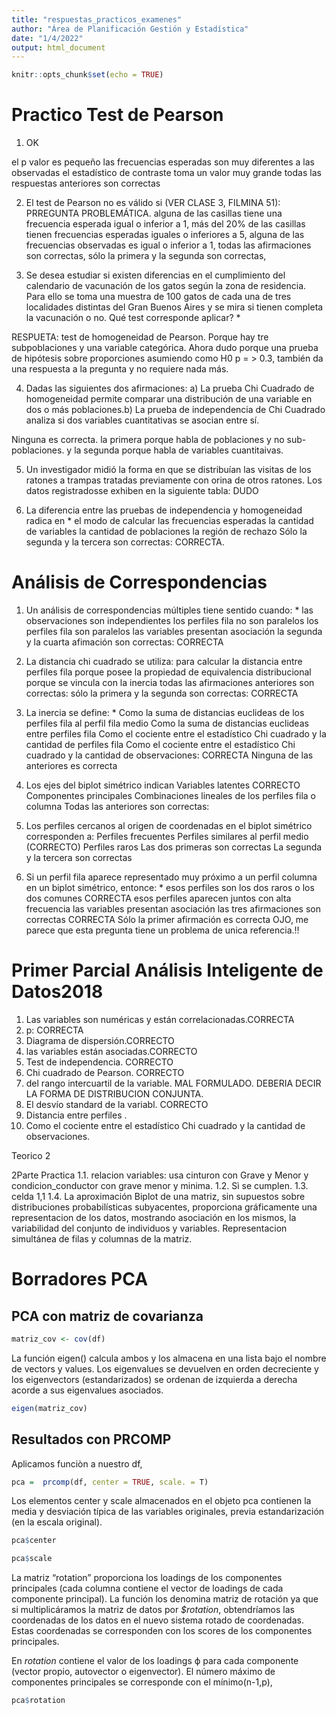 ```yaml
---
title: "respuestas_practicos_examenes"
author: "Área de Planificación Gestión y Estadística"
date: "1/4/2022"
output: html_document
---
```


```r
knitr::opts_chunk$set(echo = TRUE)
```

# Practico Test de Pearson

1) OK

el p valor es pequeño
las frecuencias esperadas son muy diferentes a las observadas
el estadístico de contraste toma un valor muy grande
todas las respuestas anteriores son correctas

2) El test de Pearson no es válido si (VER CLASE 3, FILMINA 51): PRREGUNTA PROBLEMÁTICA. 
alguna de las casillas tiene una frecuencia esperada igual o inferior a 1, 
más del 20% de las casillas tienen frecuencias esperadas iguales o inferiores a 5, 
alguna de las frecuencias observadas es igual o inferior a 1, 
todas las afirmaciones son correctas, 
sólo la primera y la segunda son correctas,    

3) Se desea estudiar si existen diferencias en el cumplimiento del calendario de vacunación de los gatos según la zona de residencia. Para ello se toma una muestra de 100 gatos de cada una de tres localidades distintas del Gran Buenos Aires y se mira si tienen completa la vacunación o no. Qué test corresponde aplicar? *

RESPUETA: test de homogeneidad de Pearson. Porque hay tre subpoblaciones y una variable categórica.  Ahora dudo porque una prueba de hipótesis sobre proporciones asumiendo como H0 p = > 0.3, también da una respuesta a la pregunta y no requiere nada más. 


4) Dadas las siguientes dos afirmaciones: a) La prueba Chi Cuadrado de homogeneidad permite comparar una distribución de una variable en dos o más poblaciones.b) La prueba de independencia de Chi Cuadrado analiza si dos variables cuantitativas se asocian entre sí.

Ninguna es correcta. la primera porque habla de poblaciones y no sub-poblaciones. y la segunda porque habla de variables cuantitaivas.


5) Un investigador midió la forma en que se distribuían las visitas de los ratones a trampas tratadas previamente con orina de otros ratones. Los datos registradosse exhiben en la siguiente tabla:
DUDO



6) La diferencia entre las pruebas de independencia y homogeneidad radica en *
el modo de calcular las frecuencias esperadas
la cantidad de variables
la cantidad de poblaciones
la región de rechazo
Sólo la segunda y la tercera son correctas: CORRECTA.

# Análisis de Correspondencias

1) Un análisis de correspondencias múltiples tiene sentido cuando: *
las observaciones son independientes
los perfiles fila no son paralelos
los perfiles fila son paralelos
las variables presentan asociación
la segunda y la cuarta afimación son correctas: CORRECTA

2) La distancia chi cuadrado se utiliza:
para calcular la distancia entre perfiles fila
porque posee la propiedad de equivalencia distribucional
porque se vincula con la inercia
todas las afirmaciones anteriores son correctas:
sólo la primera y la segunda son correctas:  CORRECTA

3) La inercia se define: *
Como la suma de distancias euclideas de los perfiles fila al perfil fila medio
Como la suma de distancias euclideas entre perfiles fila
Como el cociente entre el estadístico Chi cuadrado y la cantidad de perfiles fila
Como el cociente entre el estadístico Chi cuadrado y la cantidad de observaciones: CORRECTA
Ninguna de las anteriores es correcta

4) Los ejes del biplot simétrico indican
Variables latentes CORRECTO
Componentes principales
Combinaciones lineales de los perfiles fila o columna
Todas las anteriores son correctas: 

5) Los perfiles cercanos al origen de coordenadas en el biplot simétrico corresponden a:
Perfiles frecuentes
Perfiles similares al perfil medio (CORRECTO)
Perfiles raros
Las dos primeras son correctas
La segunda y la tercera son correctas


6) Si un perfil fila aparece representado muy próximo a un perfil columna en un biplot simétrico, entonce: *
esos perfiles son los dos raros o los dos comunes CORRECTA
esos perfiles aparecen juntos con alta frecuencia
las variables presentan asociación
las tres afirmaciones son correctas CORRECTA
Sólo la primer afirmación es correcta 
OJO, me parece que esta pregunta tiene un problema de unica referencia.!! 

# Primer Parcial Análisis Inteligente de Datos2018  


1. Las variables son numéricas y están correlacionadas.CORRECTA
2. p: CORRECTA
3. Diagrama de dispersión.CORRECTO
4. las variables están asociadas.CORRECTO
5. Test de independencia. CORRECTO
6. Chi cuadrado de Pearson. CORRECTO
7. del rango intercuartil de la variable. MAL FORMULADO. DEBERIA DECIR LA FORMA DE DISTRIBUCION CONJUNTA.
8. El desvı́o standard de la variabl. CORRECTO
9.  Distancia entre perfiles .
10. Como el cociente entre el estadı́stico Chi cuadrado y la cantidad de observaciones.

Teorico 2

2Parte Practica
1.1. relacion variables: usa cinturon con Grave y Menor y condicion_conductor con grave menor y minima.
1.2. Sì se cumplen.
1.3. celda 1,1
1.4. La aproximación Biplot de una matriz, sin supuestos sobre distribuciones probabilísticas subyacentes, proporciona gráficamente una representacion de los datos, mostrando asociación en los mismos, la variabilidad del conjunto de individuos y variables. Representacion simultánea de filas y columnas de la matriz.


# Borradores PCA
## PCA con matriz de covarianza

```r
matriz_cov <- cov(df)
```

La función eigen() calcula ambos y los almacena en una lista bajo el nombre de vectors y values. Los eigenvalues se devuelven en orden decreciente y los eigenvectors (estandarizados) se ordenan de izquierda a derecha acorde a sus eigenvalues asociados.

```r
eigen(matriz_cov)
```

## Resultados con PRCOMP

Aplicamos funciòn a nuestro df, 

```r
pca =  prcomp(df, center = TRUE, scale. = T)
```

Los elementos center y scale almacenados en el objeto pca contienen la media y desviación típica de las variables originales, previa estandarización (en la escala original).

```r
pca$center
```

```r
pca$scale
```

La matriz “rotation” proporciona los loadings de los componentes principales (cada columna contiene el vector de loadings de cada componente principal). La función los denomina matriz de rotación ya que si multiplicáramos la matriz de datos por *$rotation*, obtendríamos las coordenadas de los datos en el nuevo sistema rotado de coordenadas. Estas coordenadas se corresponden con los scores de los componentes principales.    

En *rotation* contiene el valor de los loadings ϕ para cada componente (vector propio, autovector o eigenvector). El número máximo de componentes principales se corresponde con el mínimo(n-1,p),

```r
pca$rotation
```





